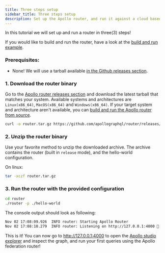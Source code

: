 ```yaml
---
title: Three steps setup
sidebar_title: Three steps setup
description: Set up the Apollo router, and run it against a cloud based example.
---
```


In this tutorial we will set up and run a router in three(3) steps!

If you would like to build and run the router, have a look at the [build and run example](build).

### Prerequisites:

- None! We will use a tarball available [in the Github releases section](https://github.com/apollographql/router/releases).

### 1. Download the router binary

Go to the [Apollo router releases section](https://github.com/apollographql/router/releases) and download the latest tarball that matches your system. Available systems and architectures are `Linux(x86_64)`, `MacOS(x86_64)` and `Windows(x86_64)`.
If your target system and architecture aren't available, you can [build and run the Apollo router from source](build).

```sh
curl -o router.tar.gz https://github.com/apollographql/router/releases/download/v0.1.0-prealpha.3/router-0.1.0-prealpha.3-x86_64-linux.tar.gz
```

### 2. Unzip the router binary

Use your favorite method to unzip the downloaded archive. The archive contains the router (built in `release` mode), and the hello-world configuration.

On linux:

```sh
tar -xczf router.tar.gz
```

### 3. Run the router with the provided configuration

```sh
cd router
./router -p ./hello-world
```

The console output should look as following:

```sh
Nov 02 17:08:09.926  INFO router: Starting Apollo Router
Nov 02 17:08:10.279  INFO router: Listening on http://127.0.0.1:4000 🚀
```

This is it! You can now go to http://127.0.0.1:4000 to open the [Apollo studio explorer](https://www.apollographql.com/docs/studio/explorer/) and inspect the graph, and run your first queries using the Apollo federation router!
